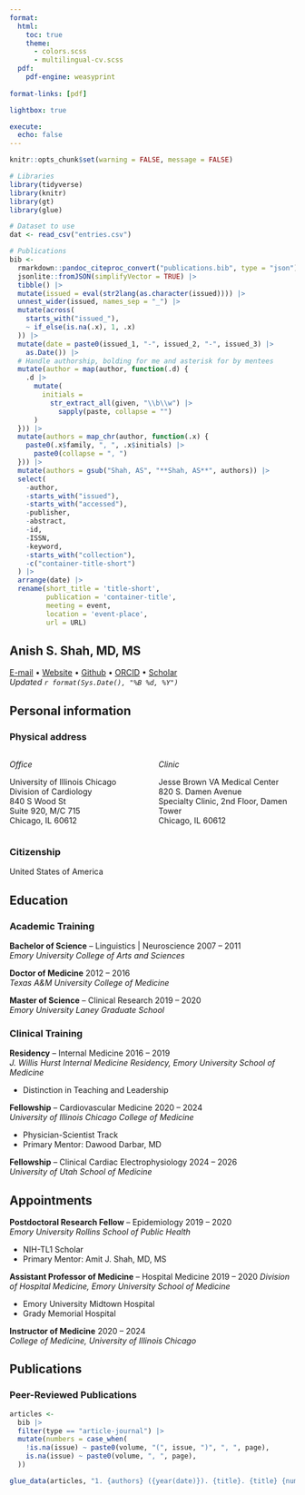 ```yaml
---
format: 
  html:
    toc: true 
    theme:
      - colors.scss
      - multilingual-cv.scss
  pdf:
    pdf-engine: weasyprint
  
format-links: [pdf]

lightbox: true

execute:
  echo: false
---
```


```r
knitr::opts_chunk$set(warning = FALSE, message = FALSE)

# Libraries
library(tidyverse)
library(knitr)
library(gt)
library(glue)

# Dataset to use
dat <- read_csv("entries.csv")

# Publications
bib <-
  rmarkdown::pandoc_citeproc_convert("publications.bib", type = "json") |>
  jsonlite::fromJSON(simplifyVector = TRUE) |>
  tibble() |>
  mutate(issued = eval(str2lang(as.character(issued)))) |>
  unnest_wider(issued, names_sep = "_") |>
  mutate(across(
    starts_with("issued_"),
    ~ if_else(is.na(.x), 1, .x)
  )) |>
  mutate(date = paste0(issued_1, "-", issued_2, "-", issued_3) |>
    as.Date()) |>
  # Handle authorship, bolding for me and asterisk for by mentees
  mutate(author = map(author, function(.d) {
    .d |>
      mutate(
        initials =
          str_extract_all(given, "\\b\\w") |>
            sapply(paste, collapse = "")
      )
  })) |>
  mutate(authors = map_chr(author, function(.x) {
    paste0(.x$family, ", ", .x$initials) |>
      paste0(collapse = ", ")
  })) |>
  mutate(authors = gsub("Shah, AS", "**Shah, AS**", authors)) |>
  select(
    -author,
    -starts_with("issued"),
    -starts_with("accessed"),
    -publisher,
    -abstract,
    -id,
    -ISSN,
    -keyword,
    -starts_with("collection"),
    -c("container-title-short")
  ) |> 
  arrange(date) |>
  rename(short_title = 'title-short',
         publication = 'container-title',
         meeting = event,
         location = 'event-place',
         url = URL)
```

::: {.center}
# Anish S. Shah, MD, MS

[E-mail](mailto:ashah282@uic.edu) $\bullet$
[Website](https://shah-in-boots.github.io) $\bullet$
[Github](https://github.com/shah-in-boots) $\bullet$
[ORCID](https://orcid.org/0000-0002-9729-1558) $\bullet$
[Scholar](https://scholar.google.com/citations?hl=en&user=jFGiIJMAAAAJ)  
*Updated `r format(Sys.Date(), "%B %d, %Y")`*
:::

## Personal information

### Physical address

:::: {.columns}
::: {.column width="50%"}
_Office_

University of Illinois Chicago  
Division of Cardiology  
840 S Wood St  
Suite 920, M/C 715  
Chicago, IL 60612  
:::
::: {.column width="50%"}
_Clinic_

Jesse Brown VA Medical Center  
820 S. Damen Avenue  
Specialty Clinic, 2nd Floor, Damen Tower  
Chicago, IL 60612  
:::
::::


### Citizenship

United States of America

## Education

### Academic Training

**Bachelor of Science** -- Linguistics | Neuroscience [2007 -- 2011]{.cvdate}  
*Emory University College of Arts and Sciences*  

**Doctor of Medicine** [2012 -- 2016]{.cvdate}  
*Texas A&M University College of Medicine*  

**Master of Science** -- Clinical Research [2019 -- 2020]{.cvdate}  
*Emory University Laney Graduate School*  

### Clinical Training

**Residency** -- Internal Medicine [2016 -- 2019]{.cvdate}  
*J. Willis Hurst Internal Medicine Residency, Emory University School of Medicine*  

- Distinction in Teaching and Leadership

**Fellowship** -- Cardiovascular Medicine [2020 -- 2024]{.cvdate}  
*University of Illinois Chicago College of Medicine*

- Physician-Scientist Track
- Primary Mentor: Dawood Darbar, MD

**Fellowship** -- Clinical Cardiac Electrophysiology [2024 -- 2026]{.cvdate}  
*University of Utah School of Medicine*

## Appointments

**Postdoctoral Research Fellow** -- Epidemiology [2019 -- 2020]{.cvdate}  
*Emory University Rollins School of Public Health*  

- NIH-TL1 Scholar
- Primary Mentor: Amit J. Shah, MD, MS

**Assistant Professor of Medicine** -- Hospital Medicine [2019 -- 2020]{.cvdate}
*Division of Hospital Medicine, Emory University School of Medicine*

- Emory University Midtown Hospital
- Grady Memorial Hospital

**Instructor of Medicine** [2020 -- 2024]{.cvdate}  
*College of Medicine, University of Illinois Chicago*

## Publications

### Peer-Reviewed Publications

```r
articles <-
  bib |>
  filter(type == "article-journal") |>
  mutate(numbers = case_when(
    !is.na(issue) ~ paste0(volume, "(", issue, ")", ", ", page),
    is.na(issue) ~ paste0(volume, ", ", page),
  ))

glue_data(articles, "1. {authors} ({year(date)}). {title}. {title} {numbers}.")
```
